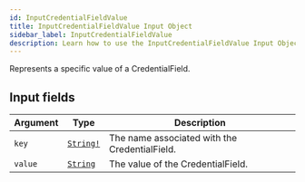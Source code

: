 ```yaml
---
id: InputCredentialFieldValue
title: InputCredentialFieldValue Input Object
sidebar_label: InputCredentialFieldValue
description: Learn how to use the InputCredentialFieldValue Input Object for Builder's API.
---
```


Represents a specific value of a CredentialField.

## Input fields

| Argument | Type                                      | Description                                   |
| -------- | ----------------------------------------- | --------------------------------------------- |
| `key`    | [`String!`](/docs/composer/builder/api/schema/scalar/String.mdx) | The name associated with the CredentialField. |
| `value`  | [`String`](/docs/composer/builder/api/schema/scalar/String.mdx)  | The value of the CredentialField.             |
